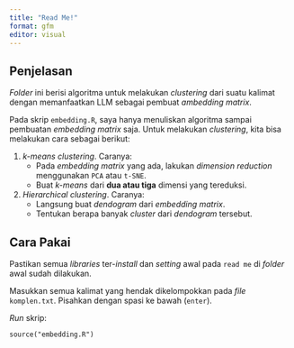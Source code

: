 ```yaml
---
title: "Read Me!"
format: gfm
editor: visual
---
```


## Penjelasan

_Folder_ ini berisi algoritma untuk melakukan _clustering_ dari suatu kalimat dengan memanfaatkan LLM sebagai pembuat _ambedding matrix_. 

Pada skrip `embedding.R`, saya hanya menuliskan algoritma sampai pembuatan _embedding matrix_ saja. Untuk melakukan _clustering_, kita bisa melakukan cara sebagai berikut:

1. _k-means clustering_. Caranya:
    - Pada _embedding matrix_ yang ada, lakukan _dimension reduction_ menggunakan `PCA` atau `t-SNE`. 
    - Buat _k-means_ dari __dua atau tiga__ dimensi yang tereduksi.
1. _Hierarchical clustering_. Caranya:
    - Langsung buat _dendogram_ dari _embedding matrix_.
    - Tentukan berapa banyak _cluster_ dari _dendogram_ tersebut.
    
## Cara Pakai

Pastikan semua _libraries_ ter-_install_ dan _setting_ awal pada `read me` di _folder_ awal sudah dilakukan.

Masukkan semua kalimat yang hendak dikelompokkan pada _file_ `komplen.txt`. Pisahkan dengan spasi ke bawah (`enter`).

_Run_ skrip:

```
source("embedding.R")
```